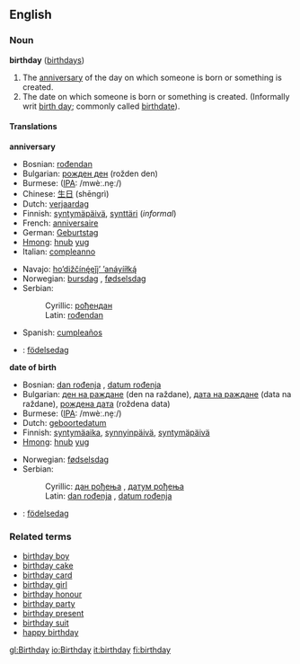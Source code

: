 ==English==

===Noun===
'''birthday'''  ([[birthdays]])
# The [[anniversary]] of the day on which someone is born or something is created.
# The date on which someone is born or something is created. (Informally writ [[birth day]]; commonly called [[birthdate]]).

====Translations====
'''anniversary'''
{{top}}
*Bosnian: [[rođendan#Bosnian|rođendan]] {{m}}
*Bulgarian: [[рожден ден]] (rožden den)
*Burmese: ([[IPA]]: /mwèː.nḛː/)
*Chinese: [[生日]] (shēngrì)
*Dutch: [[verjaardag]] {{m}}
*Finnish: [[syntymäpäivä]], [[synttäri]] (''informal'')
*French: [[anniversaire]] {{m}}
*German: [[Geburtstag]] {{m}}
*[[Hmong]]: [[hnub]] [[yug]]
*Italian: [[compleanno]] {{m}}
{{mid}}
*Navajo: [[hoʼdižčínę́ęǰįʼ ʼanáyííłką́]]
*Norwegian: [[bursdag]] {{m}}, [[fødselsdag]] {{m}}
*Serbian:
*:Cyrillic: [[рођендан#Serbian|рођендан]] {{m}}
*:Latin: [[rođendan#Serbian|rođendan]] {{m}}
*Spanish: [[cumpleaños]] {{m}}
*{{sv}}: [[födelsedag]] {{c}}
{{bottom}}

'''date of birth'''
{{top}}
*Bosnian: [[dan rođenja#Bosnian|dan rođenja]] {{m}}, [[datum rođenja#Bosnian|datum rođenja]] {{m}}
*Bulgarian: [[ден на раждане]] (den na raždane), [[дата на раждане]] (data na raždane), [[рождена дата]] (roždena data)
*Burmese: ([[IPA]]: /mwèː.nḛː/)
*Dutch: [[geboortedatum]] {{m}}
*Finnish: [[syntymäaika]], [[synnyinpäivä]], [[syntymäpäivä]]
*[[Hmong]]: [[hnub]] [[yug]]
{{mid}}
*Norwegian: [[fødselsdag]] {{m}}
*Serbian:
*:Cyrillic: [[дан рођења#Serbian|дан рођења]] {{m}}, [[датум рођења#Serbian|датум рођења]] {{m}}
*:Latin: [[dan rođenja#Serbian|dan rođenja]] {{m}}, [[datum rođenja#Serbian|datum rođenja]] {{m}}
*{{sv}}: [[födelsedag]] {{c}}
{{bottom}}

===Related terms===
*[[birthday boy]]
*[[birthday cake]]
*[[birthday card]]
*[[birthday girl]]
*[[birthday honour]]
*[[birthday party]]
*[[birthday present]]
*[[birthday suit]]
*[[happy birthday]]

[[gl:Birthday]]
[[io:Birthday]]
[[it:birthday]]
[[fi:birthday]]